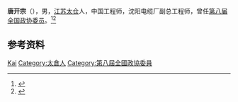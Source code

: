 '''唐开宗'''（{{bd|1938年|}}），男，[[江苏|江苏]][[太仓|太仓]]人，中国工程师，沈阳电缆厂副总工程师，曾任[[第八届全国政协委员|第八届全国政协委员]]。<ref>{{Cite book|title=历届全国政协委员人名辞典|author=|publisher=中国国际广播出版社|year=1996|isbn=9787507813746|location=北京|pages=}}</ref><ref>{{Cite book|title=中华人民共和国职官志|author=何虎生, 李耀东, 向常福主编|publisher=中国社会出版社|year=2003|isbn=9787800883934|location=北京|pages=}}</ref>

== 参考资料 ==
{{reflist}}

{{Authority control}}
{{DEFAULTSORT:Tang}}
[[Category:唐姓|Kai]]
[[Category:太倉人|Category:太倉人]]
[[Category:第八屆全國政協委員|Category:第八屆全國政協委員]]

{{中国人物小作品}}